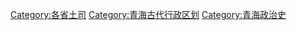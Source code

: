 [[Category:各省土司|Category:各省土司]]
[[Category:青海古代行政区划|Category:青海古代行政区划]]
[[Category:青海政治史|Category:青海政治史]]